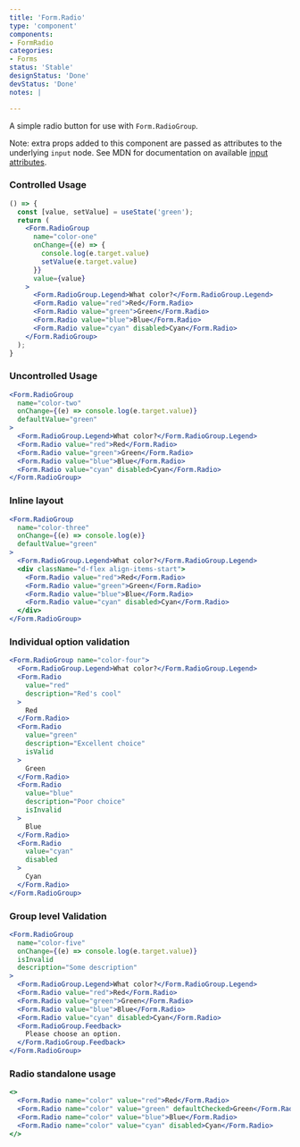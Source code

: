 ```yaml
---
title: 'Form.Radio'
type: 'component'
components:
- FormRadio
categories:
- Forms
status: 'Stable'
designStatus: 'Done'
devStatus: 'Done'
notes: |

---
```


A simple radio button for use with `Form.RadioGroup`.

Note: extra props added to this component are passed as attributes to the
underlying `input` node. See MDN for documentation on available
[input attributes](https://developer.mozilla.org/en-US/docs/Web/HTML/Element/input#attributes).


### Controlled Usage

```jsx live
() => {
  const [value, setValue] = useState('green');
  return (
    <Form.RadioGroup
      name="color-one"
      onChange={(e) => {
        console.log(e.target.value)
        setValue(e.target.value)
      }}
      value={value}
    >
      <Form.RadioGroup.Legend>What color?</Form.RadioGroup.Legend>
      <Form.Radio value="red">Red</Form.Radio>
      <Form.Radio value="green">Green</Form.Radio>
      <Form.Radio value="blue">Blue</Form.Radio>
      <Form.Radio value="cyan" disabled>Cyan</Form.Radio>
    </Form.RadioGroup>
  );
}
```

### Uncontrolled Usage

```jsx live
<Form.RadioGroup
  name="color-two"
  onChange={(e) => console.log(e.target.value)}
  defaultValue="green"
>
  <Form.RadioGroup.Legend>What color?</Form.RadioGroup.Legend>
  <Form.Radio value="red">Red</Form.Radio>
  <Form.Radio value="green">Green</Form.Radio>
  <Form.Radio value="blue">Blue</Form.Radio>
  <Form.Radio value="cyan" disabled>Cyan</Form.Radio>
</Form.RadioGroup>
```

### Inline layout

```jsx live
<Form.RadioGroup
  name="color-three"
  onChange={(e) => console.log(e)}
  defaultValue="green"
>
  <Form.RadioGroup.Legend>What color?</Form.RadioGroup.Legend>
  <div className="d-flex align-items-start">
    <Form.Radio value="red">Red</Form.Radio>
    <Form.Radio value="green">Green</Form.Radio>
    <Form.Radio value="blue">Blue</Form.Radio>
    <Form.Radio value="cyan" disabled>Cyan</Form.Radio>
  </div>
</Form.RadioGroup>
```


### Individual option validation

```jsx live
<Form.RadioGroup name="color-four">
  <Form.RadioGroup.Legend>What color?</Form.RadioGroup.Legend>
  <Form.Radio
    value="red"
    description="Red's cool"
  >
    Red
  </Form.Radio>
  <Form.Radio
    value="green"
    description="Excellent choice"
    isValid
  >
    Green
  </Form.Radio>
  <Form.Radio
    value="blue"
    description="Poor choice"
    isInvalid
  >
    Blue
  </Form.Radio>
  <Form.Radio
    value="cyan"
    disabled
  >
    Cyan
  </Form.Radio>
</Form.RadioGroup>
```

### Group level Validation

```jsx live
<Form.RadioGroup
  name="color-five"
  onChange={(e) => console.log(e.target.value)}
  isInvalid
  description="Some description"
>
  <Form.RadioGroup.Legend>What color?</Form.RadioGroup.Legend>
  <Form.Radio value="red">Red</Form.Radio>
  <Form.Radio value="green">Green</Form.Radio>
  <Form.Radio value="blue">Blue</Form.Radio>
  <Form.Radio value="cyan" disabled>Cyan</Form.Radio>
  <Form.RadioGroup.Feedback>
    Please choose an option.
  </Form.RadioGroup.Feedback>
</Form.RadioGroup>
```

### Radio standalone usage

```jsx live
<>
  <Form.Radio name="color" value="red">Red</Form.Radio>
  <Form.Radio name="color" value="green" defaultChecked>Green</Form.Radio>
  <Form.Radio name="color" value="blue">Blue</Form.Radio>
  <Form.Radio name="color" value="cyan" disabled>Cyan</Form.Radio>
</>
```